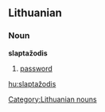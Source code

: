 ==Lithuanian==

===Noun===
'''slaptažodis'''
# [[password]]

[[Category:Lithuanian nouns]]

[[hu:slaptažodis]]